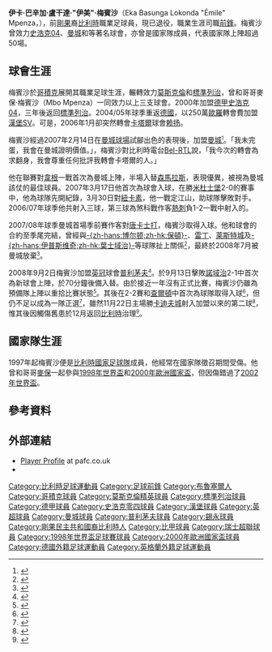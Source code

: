 {{NoteTA
|G1=英超|G2=德甲|G3=卡塔尔星级足球联赛|G4=Football|G5=FAcup
|T=zh-hans:埃米尔·姆蓬萨;zh-hk:伊美·梅賓沙;zh-tw:埃米爾·姆蓬薩;
|1=zh-hans:埃米尔·姆蓬萨;zh-hk:伊美·梅賓沙;zh-tw:埃米爾·姆蓬薩;
|2=zh-hans:埃米尔;zh-hk:伊美;zh-tw:埃米爾;
|3=zh-hans:姆蓬萨;zh-hk:梅賓沙;zh-tw:姆蓬薩;
}}
{{Infobox Football biography
|          playername = 伊美·梅賓沙<br />''Émile Mpenza''
| image          = Emile mpenza.jpg
|            fullname = Eka Basunga Lokonda Mpenza
| birth_date     = {{birth date and age|1978|07|04|df=y}}<ref>{{cite web|title=Emile Mpenza|url=https://int.soccerway.com/players/emile-mpenza/5777/|work=Soccerway|publisher=Global Sports Media|access-date=7 August 2011|archive-date=2021-01-24|archive-url=https://web.archive.org/web/20210124014327/https://int.soccerway.com/players/emile-mpenza/5777/}}</ref>
| birth_place    = 	比利時{{le|Zellik}}
|              height = {{height|meters=1.78}}
|            nickname = 
|            position = [[前鋒_(足球)|前鋒]]
| currentclub    = 
| clubnumber     = 
| youthyears1    = 1986–1989 | youthclubs1 = LC Mesvins
| youthyears2    = 1989–1995 | youthclubs2 = [[皇家哥積克足球會|哥積克]]
| years1         = 1995–1996 | clubs1 = [[皇家哥積克足球會|哥積克]]               | caps1 = 32 | goals1 = 5
| years2         = 1996–1997 | clubs2 = [[皇家莫斯克伦精英|莫斯克倫]]               | caps2 = 31 | goals2 = 12
| years3         = 1997–1999 | clubs3 = [[標準列治|標準列治]]                       | caps3 = 46 | goals3 = 20
| years4         = 2000–2003 | clubs4 = [[史浩克04|史浩克04]]             | caps4 = 79 | goals4 = 28
| years5         = 2003–2004 | clubs5 = [[標準列治|標準列治]]                       | caps5 = 28 | goals5 = 21
| years6         = 2004–2006 | clubs6 = [[漢堡SV|漢堡SV]]                         | caps6 = 36 | goals6 = 5
| years7         = 2006–2007 | clubs7 = [[赖扬体育俱乐部|赖扬]]      | caps7 = 19 | goals7 = 9
| years8         = 2007–2008 | clubs8 = [[曼城|曼城]] | caps8 = 25 | goals8 = 5
| years9         = 2008–2009 | clubs9 = [[普利茅斯足球俱乐部|普利茅夫]] | caps9 = 9  | goals9 = 2
| years10        = 2009–2010 | clubs10= [[錫永足球俱樂部|錫永]]                         | caps10= 31 | goals10= 21
| years11        = 2010–2012 | clubs11= [[尼菲治|尼菲治]]        | caps11= 31 | goals11= 6
| years12        = 2013–2014 | clubs12= {{le|SC Eendracht Aalst||Eendracht Aalst}}   | caps12= 0  | goals12= 0
| totalcaps      = 367
| totalgoals     = 134
| nationalyears1 = 1995–1996
| nationalteam1  = [[比利時18歲以下國家足球隊|比利時U18]]
| nationalcaps1  = 7 
| nationalgoals1 = 6
| nationalyears2 = 1995
| nationalteam2  = [[比利時19歲以下國家足球隊|比利時U19]]
| nationalcaps2  = 7
| nationalgoals2 = 0
| nationalyears3 = 1996
| nationalteam3  = [[比利時21歲以下國家足球隊|比利時U21]]
| nationalcaps3  = 3
| nationalgoals3 = 0 
| nationalyears4 = 1997–2009
| nationalteam4  = [[比利時國家足球隊|比利時]]
| nationalcaps4  = 57
| nationalgoals4 = 19
}}
'''伊卡·巴辛加·盧干達·"伊美"·梅賓沙'''（Eka Basunga Lokonda "Émile" Mpenza，{{bd|1978年|7月4日|catidx=M}}），前[[剛果|剛果]]裔[[比利時|比利時]]職業足球員，現已退役，職業生涯司職[[前鋒_(足球)|前鋒]]。梅賓沙曾效力[[史浩克04|史浩克04]]、[[曼城|曼城]]和{{SCL|漢堡}}等著名球會，亦曾是{{NFT|比利時}}國家隊成員，代表國家隊上陣超過50場。

== 球會生涯 ==
梅賓沙於[[皇家哥積克足球會|哥積克]]展開其職業足球生涯，輾轉效力[[皇家莫斯克伦精英|莫斯克倫]]和[[標準列治|標準列治]]，曾和哥哥麥保·梅賓沙（Mbo Mpenza）一同效力以上三支球會。2000年加盟[[德甲|德甲]][[史浩克04|史浩克04]]，三年後返回[[標準列治|標準列治]]。2004/05年球季重返[[德國|德國]]，以250萬[[歐羅|歐羅]]轉會費加盟[[漢堡SV|漢堡SV]]。可是，2006年1月卻突然轉會[[卡塔爾|卡塔爾]]球會[[赖扬体育俱乐部|赖扬]]。

梅賓沙經過2007年2月14日在[[曼城球場|曼城球場]]試腳出色的表現後，加盟[[曼城|曼城]]<small><ref>{{cite news
  | title = Man City complete Mpenza signing
  | publisher = [[BBC|BBC]] Sport
  | date = 2007-02-16
  | url = http://news.bbc.co.uk/sport2/hi/football/teams/m/man_city/6365365.stm
  | accessdate = 2009-02-04
  | archive-date = 2020-10-02
  | archive-url = https://web.archive.org/web/20201002152248/http://news.bbc.co.uk/sport2/hi/football/teams/m/man_city/6365365.stm
  | dead-url = no
  }}{{en}}</ref></small>。「我未完蛋，我會在曼城證明價值。」，梅賓沙對比利時電台[[Bel-RTL|Bel-RTL]]說，「我今次的轉會為求翻身，我會尊重任何批評我轉會卡塔爾的人。」

他在聯賽對[[威根竞技足球俱乐部|韋根]]一戰首次為曼城上陣，半場入替[[森馬拉斯|森馬拉斯]]，表現優異，被視為曼城該仗的最佳球員。2007年3月17日他首次為球會入球，在勝[[米德尔斯堡足球俱乐部|米杜士堡]]2-0的賽事中，他為球隊先開紀錄，3月30日對[[纽卡斯尔联足球俱乐部|紐卡素]]，他一戰定江山，助球隊擊敗對手。2006/07年球季他共射入三球，第三球為煞科戰作客[[托特纳姆热刺足球俱乐部|熱刺]]負1-2一戰中射入的。

2007/08年球季曼城首場季前賽作客對[[唐卡斯特流浪足球俱乐部|唐卡士打]]，梅賓沙取得入球。他和球會的合約至季尾完結，曾經與[[博尔顿足球俱乐部|-{zh-hans:博尔顿;zh-hk:保頓}-]]、[[雷丁足球俱乐部|雷丁]]、[[莱斯特城足球俱乐部|莱斯特城]]及[[伊普斯维奇城足球俱乐部|-{zh-hans:伊普斯维奇;zh-hk:葉士域治}-]]等球隊扯上關係<small><ref>{{cite news
  | title = Ipswich in for Mpenza, says agent
  | publisher = [[BBC|BBC]] Sport
  | date = 2008-05-29
  | url = http://news.bbc.co.uk/sport2/hi/football/teams/i/ipswich_town/7424432.stm
  | accessdate = 2009-02-04
  | archive-date = 2019-08-12
  | archive-url = https://web.archive.org/web/20190812001428/http://news.bbc.co.uk/sport2/hi/football/teams/i/ipswich_town/7424432.stm
  | dead-url = no
  }}{{en}}</ref></small>，最終於2008年7月被曼城放棄<small><ref>{{cite news
  | title = Man City decide to release trio
  | publisher = [[BBC|BBC]] Sport
  | date = 2008-07-03
  | url = http://news.bbc.co.uk/sport2/hi/football/teams/m/man_city/7488222.stm
  | accessdate = 2009-02-04
  | archive-date = 2020-09-25
  | archive-url = https://web.archive.org/web/20200925104406/http://news.bbc.co.uk/sport2/hi/football/teams/m/man_city/7488222.stm
  | dead-url = no
  }}{{en}}</ref></small>。

2008年9月2日梅賓沙加盟[[英格蘭足球冠軍聯賽|英冠]]球會[[普利茅斯足球俱乐部|普利茅夫]]<small><ref>{{cite news
  | title = Plymouth land free agent Mpenza
  | publisher = [[BBC|BBC]] Sport
  | date = 2008-09-02
  | url = http://news.bbc.co.uk/sport2/hi/football/teams/p/plymouth_argyle/7594307.stm
  | accessdate = 2009-02-04
  | archive-date = 2019-08-10
  | archive-url = https://web.archive.org/web/20190810033303/http://news.bbc.co.uk/sport2/hi/football/teams/p/plymouth_argyle/7594307.stm
  | dead-url = no
  }}{{en}}</ref></small>。於9月13日擊敗[[諾域治|諾域治]]2-1中首次為新球會上陣，於70分鐘後備入替。由於接近一年沒有正式比賽，梅賓沙仍雖為預備隊上陣以重拾比賽狀態<small><ref>{{cite news
  | title = Mpenza makes reserve appearance
  | publisher = [[BBC|BBC]] Sport
  | date = 2008-09-24
  | url = http://news.bbc.co.uk/sport2/hi/football/teams/p/plymouth_argyle/7631229.stm
  | accessdate = 2009-02-04
  | archive-date = 2019-08-11
  | archive-url = https://web.archive.org/web/20190811031612/http://news.bbc.co.uk/sport2/hi/football/teams/p/plymouth_argyle/7631229.stm
  | dead-url = no
  }}{{en}}</ref></small>。其後在2-2賽和[[查尔顿竞技足球俱乐部|查爾頓]]中首次為球隊取得入球<small><ref>{{cite news
  | title = Plymouth 2-2 Charlton
  | publisher = [[BBC|BBC]] Sport
  | date = 2008-11-08
  | url = http://news.bbc.co.uk/sport2/hi/football/eng_div_1/7698188.stm
  | accessdate = 2009-02-04
  | archive-date = 2020-09-28
  | archive-url = https://web.archive.org/web/20200928071531/http://news.bbc.co.uk/sport2/hi/football/eng_div_1/7698188.stm
  | dead-url = no
  }}{{en}}</ref></small>，但仍不足以成為一隊正選<small><ref>{{cite news
  | title = Sturrock wants more from Mpenza
  | publisher = [[BBC|BBC]] Sport
  | date = 2008-11-11
  | url = http://news.bbc.co.uk/sport2/hi/football/teams/p/plymouth_argyle/7721395.stm
  | accessdate = 2009-02-04
  | archive-date = 2020-09-27
  | archive-url = https://web.archive.org/web/20200927015720/http://news.bbc.co.uk/sport2/hi/football/teams/p/plymouth_argyle/7721395.stm
  | dead-url = no
  }}{{en}}</ref></small>，雖然11月22日主場勝[[卡迪夫城足球俱乐部|卡迪夫城]]射入加盟以來的第二球<small><ref>{{cite news
  | title = Plymouth 2-1 Cardiff
  | publisher = [[BBC|BBC]] Sport
  | date = 2008-11-22
  | url = http://news.bbc.co.uk/sport2/hi/football/eng_div_1/7727300.stm
  | accessdate = 2009-02-04
  | archive-date = 2019-08-10
  | archive-url = https://web.archive.org/web/20190810132505/http://news.bbc.co.uk/sport2/hi/football/eng_div_1/7727300.stm
  | dead-url = no
  }}{{en}}</ref></small>，惟其後因觸傷舊患於12月返回[[比利時|比利時]]治理<small><ref>{{cite news
  | title = Mpenza in Belgium for treatment
  | publisher = [[BBC|BBC]] Sport
  | date = 2008-12-08
  | url = http://news.bbc.co.uk/sport2/hi/football/teams/p/plymouth_argyle/7771392.stm
  | accessdate = 2009-02-04
  | archive-date = 2019-08-11
  | archive-url = https://web.archive.org/web/20190811081855/http://news.bbc.co.uk/sport2/hi/football/teams/p/plymouth_argyle/7771392.stm
  | dead-url = no
  }}{{en}}</ref></small>。

== 國家隊生涯 ==
1997年起梅賓沙便是[[比利時國家足球隊|比利時國家足球隊]]成員，他經常在國家隊徵召期間受傷。他曾和哥哥[[麥保·梅賓沙|麥保]]一起參與[[1998年世界盃|1998年世界盃]]和[[2000年歐洲國家盃|2000年歐洲國家盃]]，但因傷錯過了[[2002年世界盃|2002年世界盃]]。

== 參考資料 ==
{{reflist}}

== 外部連結 ==
* [https://web.archive.org/web/20080913102221/http://www.pafc.premiumtv.co.uk/page/ProfilesDetail/0%2C%2C10364~35426%2C00.html Player Profile] at pafc.co.uk
* {{soccerbase|id=13970|name=伊美·梅賓沙}}

{{start box}}
{{succession box|title=比利時年度青年球員|before=[[巴巴耶路|巴巴耶路]]|after=[[艾歷·艾度|艾歷·艾度]]|years=1996–1997}}
{{succession box|title=比利時年度非裔球員|before=[[巴巴耶路|巴巴耶路]]|after=[[艾歷·艾度|艾歷·艾度]]|years=1997}}
{{end box}}

{{DEFAULTSORT:Mpenza, Emile}}
[[Category:比利時足球運動員|Category:比利時足球運動員]]
[[Category:足球前鋒|Category:足球前鋒]]
[[Category:布魯塞爾人|Category:布魯塞爾人]]
[[Category:哥積克球員|Category:哥積克球員]] 
[[Category:莫斯克倫精英球員|Category:莫斯克倫精英球員]]
[[Category:標準列治球員|Category:標準列治球員]]
[[Category:德甲球員|Category:德甲球員]]
[[Category:史浩克零四球員|Category:史浩克零四球員]]
[[Category:漢堡球員|Category:漢堡球員]]
[[Category:英超球員|Category:英超球員]]
[[Category:曼城球員|Category:曼城球員]]
[[Category:普利茅夫球員|Category:普利茅夫球員]]
[[Category:錫永球員|Category:錫永球員]]
[[Category:剛果民主共和國裔比利時人|Category:剛果民主共和國裔比利時人]]
[[Category:比甲球員|Category:比甲球員]]
[[Category:瑞士超聯球員|Category:瑞士超聯球員]]
[[Category:1998年世界盃足球賽球員|Category:1998年世界盃足球賽球員]]
[[Category:2000年歐洲國家盃球員|Category:2000年歐洲國家盃球員]]
[[Category:德國外籍足球運動員|Category:德國外籍足球運動員]]
[[Category:英格蘭外籍足球運動員|Category:英格蘭外籍足球運動員]]